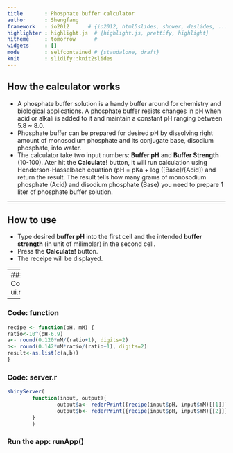 ```yaml
---
title       : Phosphate buffer calculator
author      : Shengfang
framework   : io2012      # {io2012, html5slides, shower, dzslides, ...}
highlighter : highlight.js  # {highlight.js, prettify, highlight}
hitheme     : tomorrow      # 
widgets     : []
mode        : selfcontained # {standalone, draft}
knit        : slidify::knit2slides
---
```


## How the calculator works

- A phosphate buffer solution is a handy buffer around for chemistry and biological applications. A phosphate buffer resists changes in pH when acid or alkali is added to it and maintain a constant pH ranging between 5.8 ~ 8.0.
- Phosphate buffer can be prepared for desired pH by dissolving right amount of monosodium phosphate and its conjugate base, disodium phosphate, into water.
- The calculator take two input numbers: **Buffer pH** and **Buffer Strength** (10-100). Ater hit the **Calculate!** button, it will run calculation using Henderson-Hasselbach equation (pH = pKa + log ([Base]/[Acid]) and return the result. The result tells how many grams of monosodium phosphate (Acid) and disodium phosphate (Base) you need to prepare 1 liter of phosphate buffer solution. 

---

## How to use

- Type desired **buffer pH** into the first cell and the intended **buffer strength** (in unit of milimolar) in the second cell. 
- Press the **Calculate!** button.
- The receipe will be displayed.

---
### Code: ui.r
```r
library(shiny)
shinyUI(
        pageWithSidebar(
                headerPanel("Phosphate buffer calculator"),
                sidebarPanel(
                        numericInput("pH", "Buffer pH", 7.1, min=5.8, max=8.0, step=0.1),
                        numericInput("mM", "Buffer strength (mM)", 10, min=10, max=1000, 
                                     step=10),
                        submitButton("Calculate!")
                        ),
                mainPanel(h3("Recipe for 1 liter of buffer solution:"),
                          h4("Monosodium phosphate (gram):"),
                          verbatimTextOutput("a"),h4("Disodium phosphate (gram):"),
                          verbatimTextOutput("b"))
                ))
```

---

### Code: function
```r
recipe <- function(pH, mM) {
ratio<-10^(pH-6.9)
a<- round(0.120*mM/(ratio+1), digits=2)
b<- round(0.142*mM*ratio/(ratio+1), digits=2)
result<-as.list(c(a,b))
}
```

### Code: server.r
```r
shinyServer(
        function(input, output){
                output$a<- rederPrint({recipe(input$pH, input$mM)[[1]]})
                output$b<- rederPrint({recipe(input$pH, input$mM)[[2]]})
        }
        )
```

### Run the app: runApp()






